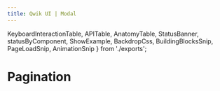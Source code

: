 ```yaml
---
title: Qwik UI | Modal
---
```


  KeyboardInteractionTable,
  APITable,
  AnatomyTable,
  StatusBanner,
  statusByComponent,
  ShowExample,
  BackdropCss,
  BuildingBlocksSnip,
  PageLoadSnip,
  AnimationSnip
} from './exports';


<StatusBanner status={statusByComponent.headless.Modal}/>

# Pagination

<ShowExample example="basic" />
